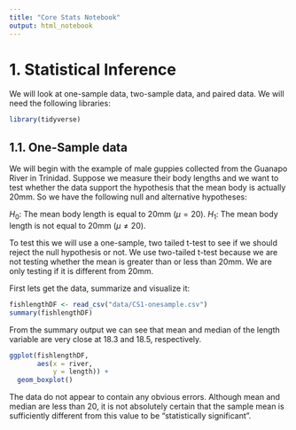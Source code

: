 ```yaml
---
title: "Core Stats Notebook"
output: html_notebook
---
```


# 1. Statistical Inference

We will look at one-sample data, two-sample data, and paired data. We will need the following libraries:

```r
library(tidyverse)
```


## 1.1. One-Sample data

We will begin with the example of male guppies collected from the Guanapo River in Trinidad. Suppose we measure their body lengths and we want to test whether the data support the hypothesis that the mean body is actually 20mm. So we have the following null and alternative hypotheses:

$H_0:$ The mean body length is equal to 20mm ($\mu = 20$). 
$H_1:$ The mean body length is not equal to 20mm ($\mu \neq 20$). 

To test this we will use a one-sample, two tailed t-test to see if we should reject the null hypothesis or not. We use two-tailed t-test because we are not testing whether the mean is greater than or less than 20mm. We are only testing if it is different from 20mm.

First lets get the data, summarize and visualize it:

```r
fishlengthDF <- read_csv("data/CS1-onesample.csv")
summary(fishlengthDF)
```

From the summary output we can see that mean and median of the length variable are very close at 18.3 and 18.5, respectively.

```r
ggplot(fishlengthDF,
       aes(x = river,
           y = length)) +
  geom_boxplot()
```

The data do not appear to contain any obvious errors. Although mean and median are less than 20, it is not absolutely certain that the sample mean is sufficiently different from this value to be "statistically significant". 
